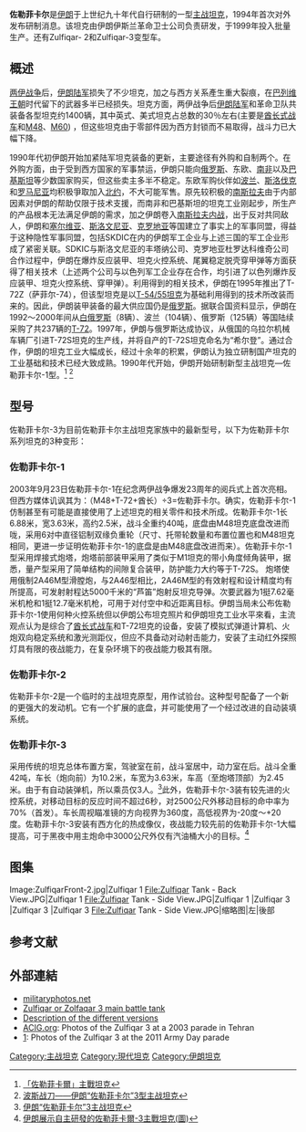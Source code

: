 {{Infobox weapon
|is_vehicle=yes
|圖片=[[File:Zulfiqar_Tank_-_Side_View.JPG|300px]]
|照片說明= 佐勒菲卡尔-3主战坦克
|名稱=佐勒菲卡尔（Zulfiqar）
|類型=[[主战坦克|主力战车]]
|代號=Zulfiqar
|服役=1996年
|退役=
|產地={{IRN}}
|設計=伊朗伊斯兰革命卫士公司
|生產=伊朗伊斯兰革命卫士公司
|產量=已知100辆以上
|造價=
|用戶={{IRN}}
|衍生=Zulfiqar-2和 Zulfiqar-3
|乘員=3-4人
|長度= 7 m (23 ft 0 in)
|闊度= 3.6 m (11 ft 10 in)
|高度= 2.5 m (8 ft 2 in)
|重量= 40吨
|主要= 125毫米[[2A46坦克炮|2A46]][[滑膛槍炮|滑膛炮]]
|次要= 12.7毫米和7.62毫米机枪
|引擎= 柴油机
|引擎馬力= 780匹
|平地時速= 70公里/小時
|行動= 450公里
|裝甲=反应式装甲
|懸掛= 
|馬力/重量=21.7 hp/ton
}}
{{冷战后的坦克}}
'''佐勒菲卡尔'''是[[伊朗|伊朗]]于上世纪九十年代自行研制的一型[[主战坦克|主战坦克]]，1994年首次对外发布研制消息。该坦克由伊朗伊斯兰革命卫士公司负责研发，于1999年投入批量生产。还有Zulfiqar- 2和Zulfiqar-3变型车。

== 概述 ==
[[两伊战争|两伊战争]]后，[[伊朗陆军|伊朗陆军]]损失了不少坦克，加之与西方关系產生重大裂痕，在[[巴列维王朝|巴列维王朝]]时代留下的武器多半已经损失。坦克方面，两伊战争后[[伊朗陆军|伊朗陆军]]和革命卫队共装备各型坦克约1400辆，其中英式、美式坦克占总数的30％左右(主要是[[酋长式战车|酋长式战车]]和[[M48|M48]]、[[M60|M60]]) ，但这些坦克由于零部件因为西方封锁而不易取得，战斗力已大幅下降。

1990年代初伊朗开始加紧陆军坦克装备的更新，主要途径有外购和自制两个。在外购方面，由于受到西方国家的军事禁运，伊朗只能向[[俄罗斯|俄罗斯]]、东欧、[[南非|南非]]以及[[巴基斯坦|巴基斯坦]]等少数国家购买，但这些卖主多半不稳定。东欧军购伙伴如[[波兰|波兰]]、[[斯洛伐克|斯洛伐克]]和[[罗马尼亚|罗马尼亚]]均积极爭取加入[[北约|北约]]，不大可能军售。原先较积极的[[南斯拉夫|南斯拉夫]]由于内部因素对伊朗的帮助仅限于技术支援，而南非和巴基斯坦的坦克工业刚起步，所生产的产品根本无法满足伊朗的需求，加之伊朗卷入[[南斯拉夫内战|南斯拉夫内战]]，出于反对共同敌人，伊朗和[[塞尔维亚|塞尔维亚]]、[[斯洛文尼亚|斯洛文尼亚]]、[[克罗地亚|克罗地亚]]等国建立了事实上的军事同盟，得益于这种隐性军事同盟，包括SKDIC在内的伊朗军工企业与上述三国的军工企业形成了紧密关联。SDKIC与斯洛文尼亚的丰塔纳公司、克罗地亚杜罗达科维奇公司合作过程中，伊朗在爆炸反应装甲、坦克火控系统、尾翼稳定脱壳穿甲弹等方面获得了相关技术（上述两个公司与以色列军工企业存在合作，均引进了以色列爆炸反应装甲、坦克火控系统、穿甲弹）。利用得到的相关技术，伊朗在1995年推出了T-72Z（萨菲尔-74），但该型坦克是以[[T-54|T-54/55坦克]]为基础利用得到的技术所改装而来的。因此，伊朗装甲装备的最大供应国仍是[[俄罗斯|俄罗斯]]。据联合国资料显示，伊朗在1992～2000年间从[[白俄罗斯|白俄罗斯]]（8辆）、波兰（104辆）、俄罗斯（125辆）等国陆续采购了共237辆的[[T-72主战坦克|T-72]]。1997年，伊朗与俄罗斯达成协议，从俄国的乌拉尔机械车辆厂引进T-72S坦克的生产线，并将自产的T-72S坦克命名为“希尔登”。通过合作，伊朗的坦克工业大幅成长，经过十余年的积累，伊朗认为独立研制国产坦克的工业基础和技术已经大致成熟。1990年代开始，伊朗开始研制新型主战坦克—佐勒菲卡尔-1型。<ref>[http://www.twword.com/wiki/「佐勒菲卡爾」主戰坦克 「佐勒菲卡爾」主戰坦克]</ref>
<ref>[http://www.360doc.cn/article/167123_265937074.html  波斯战刀——伊朗“佐勒菲卡尔”3型主战坦克]</ref>

== 型号 ==
佐勒菲卡尔-3为目前佐勒菲卡尔主战坦克家族中的最新型号，以下为佐勒菲卡尔系列坦克的3种变形：
=== 佐勒菲卡尔-1 ===
2003年9月23日佐勒菲卡尔-1在纪念两伊战争爆发23周年的阅兵式上首次亮相。但西方媒体讥讽其为：（M48+T-72+酋长）÷3=佐勒菲卡尔。确实，佐勒菲卡尔-1仿制甚至有可能是直接使用了上述坦克的相关零件和技术所成。佐勒菲卡尔-1长6.88米，宽3.63米，高约2.5米，战斗全重约40吨，底盘由M48坦克底盘改进而咙，采用6对中直径铝制双缘负重轮（尺寸、托带轮数量和布置位置也和M48坦克相同，更进一步证明佐勒菲卡尔-1的底盘是由M48底盘改进而来）。佐勒菲卡尔-1型采用焊接式炮塔，炮塔前部装甲采用了类似于M1坦克的带小角度倾角装甲，据悉，量产型采用了简单结构的间隙复合装甲，防护能力大约等于T-72S。
炮塔使用俄制2A46M型滑膛炮，与2A46型相比，2A46M型的有效射程和设计精度均有所提高，可发射射程达5000千米的“芦笛”炮射反坦克导弹。次要武器为1挺7.62毫米机枪和1挺12.7毫米机枪，可用于对付空中和近距离目标。伊朗当局未公布佐勒菲卡尔-1使用何种火控系统但以伊朗公布坦克照片和伊朗坦克工业水平來看，主流观点认为是综合了[[酋长式战车|酋长式战车]]和T-72坦克的设备，安装了模拟式弹道计算机、火炮双向稳定系统和激光测距仪，但应不具备动对动射击能力，安装了主动红外探照灯具有限的夜战能力，在复杂环境下的夜战能力极其有限。

=== 佐勒菲卡尔-2 ===
佐勒菲卡尔-2是一个临时的主战坦克原型，用作试验台。这种型号配备了一个新的更强大的发动机。它有一个扩展的底盘，并可能使用了一个经过改进的自动装填系统。

=== 佐勒菲卡尔-3 ===
采用传统的坦克总体布置方案，驾驶室在前，战斗室居中，动力室在后。战斗全重42吨，车长（炮向前）为10.2米，车宽为3.63米，车高（至炮塔顶部）为2.45米。由于有自动装弹机，所以乘员仅3人。<ref>[http://news.xinhuanet.com/science/2015-11/23/c_128458602.htm  伊朗“佐勒菲卡尔”3主战坦克]</ref>此外，佐勒菲卡尔-3装有较先进的火控系统，对移动目标的反应时间不超过6秒，对2500公尺外移动目标的命中率为70%（首发）。车长周视瞄准镜的方向视界为360度，高低视界为-20度～+20度。佐勒菲卡尔-3安装有西方化的热成像仪，夜战能力较先前的佐勒菲卡尔-1大幅提高，可于黑夜中用主炮命中3000公尺外仅有汽油桶大小的目标。<ref>[http://gb.cri.cn/42071/2014/01/16/6351s4393525.htm  伊朗展示自主研發的佐勒菲卡爾-3主戰坦克(圖)]</ref>

== 图集 ==
<gallery>
Image:ZulfiqarFront-2.jpg|Zulfiqar 1
File:Zulfiqar Tank - Back View.JPG|Zulfiqar 1
File:Zulfiqar Tank - Side View.JPG|Zulfiqar 1
|Zulfiqar 3
|Zulfiqar 3
|Zulfiqar 3
File:Zulfiqar Tank - Side View.JPG|缩略图|左|後部
</gallery>

== 参考文献 ==
{{reflist}}

== 外部連結 ==
{{external media
| align=right
| image1 = [http://www.acig.org/artman/uploads/04_002.jpg Zulfiqar 3]
| image2 = [http://www.globalsecurity.org/military/world/iran/images/zolfaghar2-pic1.jpg Zulfiqar 2]
| image3 = [http://www.acig.org/artman/uploads/05_002.jpg Zulfiqar 1]
| video1 = [http://www.youtube.com/watch?v=SvgvB0vO7Vk Zulfiqar 3 video]
}}
* [http://www.militaryphotos.net/forums/showthread.php?p=4068690 militaryphotos.net]
* [https://web.archive.org/web/20130205182152/http://www.armyrecognition.com/iran_iranian_army_heavy_armoured_main_battle_tank/zulfiqar_3_zolfaqar_main_battle_tank_technical_data_sheet_specifications_description_pictures_video.html Zulfiqar or Zolfaqar 3 main battle tank]
* [http://pagesperso-orange.fr/tsahal.miniature/zulfiqar3.html Description of the different versions] {{fr}}
* [http://www.acig.org/artman/publish/article_249.shtml ACIG.org]: Photos of the Zulfiqar 3 at a 2003 parade in Tehran
* [https://web.archive.org/web/20110424040405/http://www.militaryphotos.net/forums/showthread.php?196976-Iran-Army-Day-April-18th-2011]: Photos of the Zulfiqar 3 at the 2011 Army Day parade

{{現代戰車}}

[[Category:主战坦克|Category:主战坦克]]
[[Category:現代坦克|Category:現代坦克]]
[[Category:伊朗坦克|Category:伊朗坦克]]